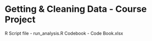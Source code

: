 Getting & Cleaning Data - Course Project
========================================================

R Script file - run_analysis.R
Codebook - Code Book.xlsx
